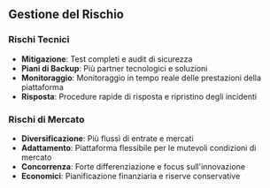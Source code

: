 ## Gestione del Rischio

### Rischi Tecnici
- **Mitigazione**: Test completi e audit di sicurezza
- **Piani di Backup**: Più partner tecnologici e soluzioni
- **Monitoraggio**: Monitoraggio in tempo reale delle prestazioni della piattaforma
- **Risposta**: Procedure rapide di risposta e ripristino degli incidenti

### Rischi di Mercato
- **Diversificazione**: Più flussi di entrate e mercati
- **Adattamento**: Piattaforma flessibile per le mutevoli condizioni di mercato
- **Concorrenza**: Forte differenziazione e focus sull'innovazione
- **Economici**: Pianificazione finanziaria e riserve conservative
